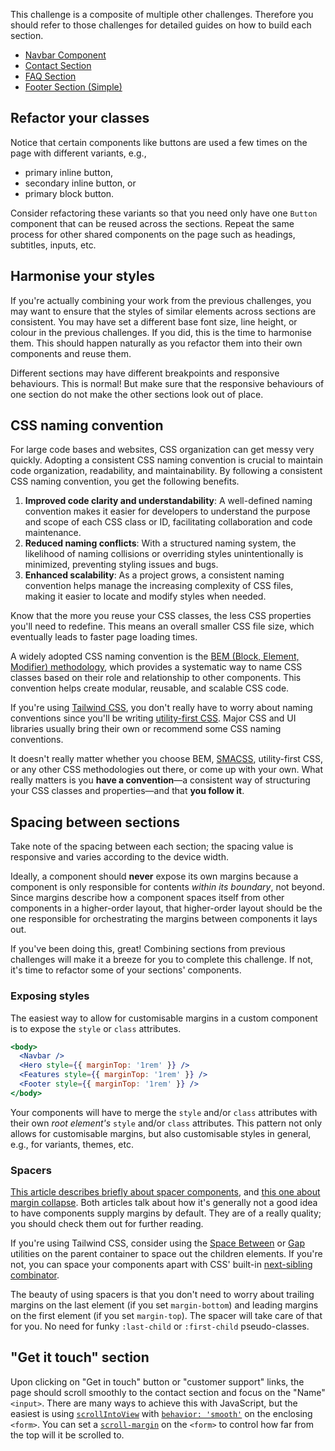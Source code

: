 This challenge is a composite of multiple other challenges. Therefore you should refer to those challenges for detailed guides on how to build each section.

- [Navbar Component](https://www.greatfrontend.com/projects/challenges/navbar-component/resources/guides)
- [Contact Section](https://www.greatfrontend.com/projects/challenges/contact-section/resources/guides)
- [FAQ Section](https://www.greatfrontend.com/projects/challenges/faq-section/resources/guides)
- [Footer Section (Simple)](https://www.greatfrontend.com/projects/challenges/footer-section-simple/resources/guides)

## Refactor your classes

Notice that certain components like buttons are used a few times on the page with different variants, e.g.,

- primary inline button,
- secondary inline button, or
- primary block button.

Consider refactoring these variants so that you need only have one `Button` component that can be reused across the sections. Repeat the same process for other shared components on the page such as headings, subtitles, inputs, etc.

## Harmonise your styles

If you're actually combining your work from the previous challenges, you may want to ensure that the styles of similar elements across sections are consistent. You may have set a different base font size, line height, or colour in the previous challenges. If you did, this is the time to harmonise them. This should happen naturally as you refactor them into their own components and reuse them.

Different sections may have different breakpoints and responsive behaviours. This is normal! But make sure that the responsive behaviours of one section do not make the other sections look out of place.

## CSS naming convention

For large code bases and websites, CSS organization can get messy very quickly. Adopting a consistent CSS naming convention is crucial to maintain code organization, readability, and maintainability. By following a consistent CSS naming convention, you get the following benefits.

1. **Improved code clarity and understandability**: A well-defined naming convention makes it easier for developers to understand the purpose and scope of each CSS class or ID, facilitating collaboration and code maintenance.
2. **Reduced naming conflicts**: With a structured naming system, the likelihood of naming collisions or overriding styles unintentionally is minimized, preventing styling issues and bugs.
3. **Enhanced scalability**: As a project grows, a consistent naming convention helps manage the increasing complexity of CSS files, making it easier to locate and modify styles when needed.

Know that the more you reuse your CSS classes, the less CSS properties you'll need to redefine. This means an overall smaller CSS file size, which eventually leads to faster page loading times.

A widely adopted CSS naming convention is the [BEM (Block, Element, Modifier) methodology](https://en.bem.info/methodology/naming-convention/#naming-rules), which provides a systematic way to name CSS classes based on their role and relationship to other components. This convention helps create modular, reusable, and scalable CSS code.

If you're using [Tailwind CSS](https://tailwindcss.com), you don't really have to worry about naming conventions since you'll be writing [utility-first CSS](https://tailwindcss.com/docs/utility-first). Major CSS and UI libraries usually bring their own or recommend some CSS naming conventions.

It doesn't really matter whether you choose BEM, [SMACSS](https://smacss.com), utility-first CSS, or any other CSS methodologies out there, or come up with your own. What really matters is you **have a convention**—a consistent way of structuring your CSS classes and properties—and that **you follow it**.

## Spacing between sections

Take note of the spacing between each section; the spacing value is responsive and varies according to the device width.

Ideally, a component should **never** expose its own margins because a component is only responsible for contents _within its boundary_, not beyond. Since margins describe how a component spaces itself from other components in a higher-order layout, that higher-order layout should be the one responsible for orchestrating the margins between components it lays out.

If you've been doing this, great! Combining sections from previous challenges will make it a breeze for you to complete this challenge. If not, it's time to refactor some of your sections' components.

### Exposing styles

The easiest way to allow for customisable margins in a custom component is to expose the `style` or `class` attributes.

```jsx
<body>
  <Navbar />
  <Hero style={{ marginTop: '1rem' }} />
  <Features style={{ marginTop: '1rem' }} />
  <Footer style={{ marginTop: '1rem' }} />
</body>
```

Your components will have to merge the `style` and/or `class` attributes with their own _root element's_ `style` and/or `class` attributes. This pattern not only allows for customisable margins, but also customisable styles in general, e.g., for variants, themes, etc.

### Spacers

[This article describes briefly about spacer components](https://mxstbr.com/thoughts/margin), and [this one about margin collapse](https://www.joshwcomeau.com/css/rules-of-margin-collapse/). Both articles talk about how it's generally not a good idea to have components supply margins by default. They are of a really quality; you should check them out for further reading.

If you're using Tailwind CSS, consider using the [Space Between](https://tailwindcss.com/docs/space) or [Gap](https://tailwindcss.com/docs/gap) utilities on the parent container to space out the children elements. If you're not, you can space your components apart with CSS' built-in [next-sibling combinator](https://developer.mozilla.org/en-US/docs/Web/CSS/Next-sibling_combinator).

The beauty of using spacers is that you don't need to worry about trailing margins on the last element (if you set `margin-bottom`) and leading margins on the first element (if you set `margin-top`). The spacer will take care of that for you. No need for funky `:last-child` or `:first-child` pseudo-classes.

## "Get it touch" section

Upon clicking on "Get in touch" button or "customer support" links, the page should scroll smoothly to the contact section and focus on the "Name" `<input>`. There are many ways to achieve this with JavaScript, but the easiest is using [`scrollIntoView`](https://developer.mozilla.org/en-US/docs/Web/API/Element/scrollIntoView) with [`behavior: 'smooth'`](https://developer.mozilla.org/en-US/docs/Web/API/Element/scrollIntoView#behavior) on the enclosing `<form>`. You can set a [`scroll-margin`](https://www.google.com/search?q=scroll+margin&oq=scroll+margin&sourceid=chrome&ie=UTF-8) on the `<form>` to control how far from the top will it be scrolled to.
